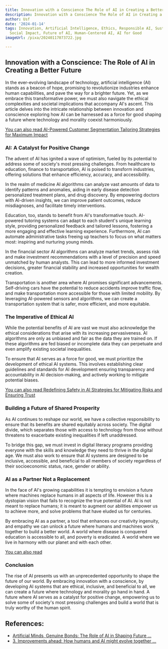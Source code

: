 ```yaml
---
title: Innovation with a Conscience The Role of AI in Creating a Better Future
description: Innovation with a Conscience The Role of AI in Creating a Better Future
author: Usf
date: '2024-01-14'
tags: Innovation, Artificial Intelligence, Ethics, Responsible AI, Sustainable Technology,
  Social Impact, Future of AI, Human-Centered AI, AI for Good
imageUrl: /pixa/20240117073722.jpg

---
```

## Innovation with a  Conscience: The Role of AI in Creating a Better Future

In the  ever-evolving landscape of  technology, artificial intelligence (AI) stands as a beacon of hope, promising  to revolutionize industries enhance human capabilities,  and pave the way for a brighter future. Yet, as we embrace this transformative power,  we must also navigate  the  ethical complexities and societal implications that accompany AI's ascent. This article delves into the intricate relationship  between  innovation  and conscience exploring how AI can be  harnessed  as a force for good shaping a future where technology and morality coexist harmoniously.

[You can also read AI-Powered Customer Segmentation Tailoring Strategies for Maximum Impact](AI-Powered%20Customer%20Segmentation%20Tailoring%20Strategies%20for%20Maximum%20Impact)


### AI: A  Catalyst for Positive  Change

The  advent of  AI has ignited a wave of optimism, fueled by its potential to address some of society's most pressing challenges. From healthcare to education, finance to transportation,  AI is poised  to transform industries, offering solutions that enhance efficiency, accuracy, and  accessibility.

In  the realm of medicine AI algorithms can analyze vast amounts of data to identify patterns and anomalies, aiding in early disease detection personalized treatment plans, and drug discovery. By empowering doctors with AI-driven insights, we can improve patient outcomes, reduce misdiagnoses, and facilitate timely interventions.

Education, too, stands  to  benefit from AI's transformative  touch. AI-powered tutoring systems can adapt to  each student's unique learning style, providing personalized  feedback and tailored lessons, fostering a more engaging and effective learning  experience. Furthermore, AI can  automate administrative tasks freeing up teachers to focus  on what matters most:  inspiring and nurturing young minds.

In the financial sector AI algorithms can analyze market trends, assess risk and make investment recommendations with  a level of precision and speed unmatched by human analysts. This can  lead to more informed investment decisions, greater financial stability and increased  opportunities for wealth creation.

Transportation  is  another area where  AI promises significant advancements. Self-driving cars have the potential  to reduce accidents improve traffic flow, and make transportation more accessible  for those with limited mobility.  By leveraging AI-powered sensors and algorithms, we can create a transportation system that is safer, more efficient, and more equitable.

### The Imperative  of Ethical AI

While the potential benefits of AI are vast we must  also  acknowledge the ethical considerations that arise with its increasing pervasiveness. AI algorithms are only as unbiased and  fair as the data they are trained on. If these algorithms are fed biased or incomplete  data they can perpetuate and even amplify existing societal inequalities.

To ensure  that AI serves as a force for good, we must prioritize the development of  ethical AI systems. This involves establishing clear  guidelines and standards for  AI development ensuring  transparency and accountability in AI decision-making, and  actively working to mitigate potential biases.

[You can also read Redefining Safety in AI Strategies for Mitigating Risks and  Ensuring Trust](Redefining%20Safety%20in%20AI%20Strategies%20for%20Mitigating%20Risks%20and%20Ensuring%20Trust)


### Building a Future of Shared Prosperity

As AI  continues to reshape our world, we have  a collective responsibility to  ensure that its benefits are shared equitably across society. The digital divide, which separates those with access to technology from those without threatens to exacerbate existing inequalities if left unaddressed.

To bridge this gap, we  must  invest in digital literacy programs providing everyone with the  skills and knowledge they need to thrive in the digital  age.  We must also work to ensure that AI systems are designed to be inclusive, accessible, and beneficial  to all members of society regardless of their socioeconomic status, race, gender or ability.

### AI as a Partner Not a Replacement

In the face of AI's growing capabilities it is  tempting to envision a future where  machines replace  humans in all  aspects of life. However  this is a dystopian vision that fails to recognize the true potential of AI. AI is  not meant to replace humans; it is meant to augment our abilities empower us to achieve more, and solve problems  that have eluded us for centuries.

By embracing AI as a partner, a tool that enhances our creativity ingenuity,  and empathy we can unlock a future where humans and machines work together to build a better world. A world where disease is conquered education is accessible to all,  and poverty is eradicated. A world where we live in harmony with our planet and with each other.

[You can also read ]()


### Conclusion

The rise of AI presents us  with an unprecedented opportunity to shape the future of our world. By  embracing innovation  with a conscience, by  developing AI  systems that are ethical, inclusive,  and beneficial to all, we can create a  future where technology and morality go hand in hand. A future where AI  serves as a catalyst for positive change, empowering us to solve some of society's most pressing challenges and build a world that is truly worthy of the human spirit.

## References:
- [Artificial Minds, Genuine Bonds: The Role of AI in Shaping Future ...](https://www.linkedin.com/pulse/artificial-minds-genuine-bonds-role-ai-shaping-future-daniel-bron)
- [3. Improvements ahead: How humans and AI might evolve together ...](https://www.pewresearch.org/internet/2018/12/10/improvements-ahead-how-humans-and-ai-might-evolve-together-in-the-next-decade/)

